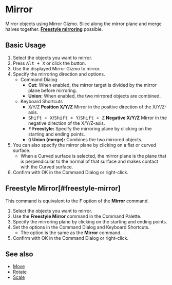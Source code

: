 
# Mirror

<Reference shortcut="Alt + X" command="Mirror" button="Left of Command Bar" />

Mirror objects using Mirror Gizmo. Slice along the mirror plane and merge halves together. [**Freestyle mirroring**](#freestyle-mirror) possible.

## Basic Usage

1. Select the objects you want to mirror.
2. Press <kbd>Alt + X</kbd> or click the button.
3. Use the displayed Mirror Gizmo to mirror.
4. Specify the mirroring direction and options.
   - <Kst>Command Dialog</Kst>
      - **Cut:** When enabled, the mirror target is divided by the mirror plane before mirroring.
      - **Union:** When enabled, the two mirrored objects are combined.
   - <Kst>Keyboard Shortcuts</Kst>
      - <kbd>X</kbd>/<kbd>Y</kbd>/<kbd>Z</kbd> **Position X/Y/Z** Mirror in the positive direction of the X/Y/Z-axis.
      - <kbd>Shift + X</kbd>/<kbd>Shift + Y</kbd>/<kbd>Shift + Z</kbd> **Negative X/Y/Z** Mirror in the negative direction of the X/Y/Z-axis.
      - <kbd>F</kbd> **Freestyle:** Specify the mirroring plane by clicking on the starting and ending points.
      - <kbd>Q</kbd> **Union (merge):** Combines the two mirrored objects.
5. You can also specify the mirror plane by clicking on a flat or curved surface.
   - When a  Curved surface is selected, the mirror plane is the plane that is perpendicular to the normal of that surface and makes contact with the  Curved surface.
6. Confirm with OK in the Command Dialog or right-click.

## Freestyle Mirror[#freestyle-mirror]

This command is equivalent to the <kbd>F</kbd> option of the **Mirror** command.

1. Select the objects you want to mirror.
2. Use the **Freestyle Mirror**  command in the Command Palette.
3. Specify the mirroring plane by clicking on the starting and ending points.
4. Set the options in the Command Dialog and Keyboard Shortcuts.
   - The option is the same as the **Mirror** command.
5. Confirm with OK in the Command Dialog or right-click.

<VideoPlayer fileName="freestyle-mirror"/>

## See also
- [Move](./move)
- [Rotate](./rotate)
- [Scale](./scale)